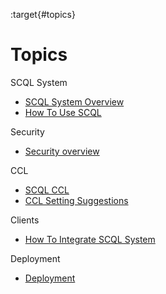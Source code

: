 :target{#topics}

# Topics

<TableOfContents>


  <p className="caption">
    SCQL System
  </p>

  - [SCQL System Overview](system/intro.mdx)
  - [How To Use SCQL](system/usage.mdx)
</TableOfContents>

<TableOfContents>


  <p className="caption">
    Security
  </p>

  - [Security overview](security/overview.mdx)
</TableOfContents>

<TableOfContents>


  <p className="caption">
    CCL
  </p>

  - [SCQL CCL](ccl/intro.mdx)
  - [CCL Setting Suggestions](ccl/usage.mdx)
</TableOfContents>

<TableOfContents>


  <p className="caption">
    Clients
  </p>

  - [How To Integrate SCQL System](clients/overview.mdx)
</TableOfContents>

<TableOfContents>


  <p className="caption">
    Deployment
  </p>

  - [Deployment](deployment/how-to-deploy-a-cluster.mdx)
</TableOfContents>
